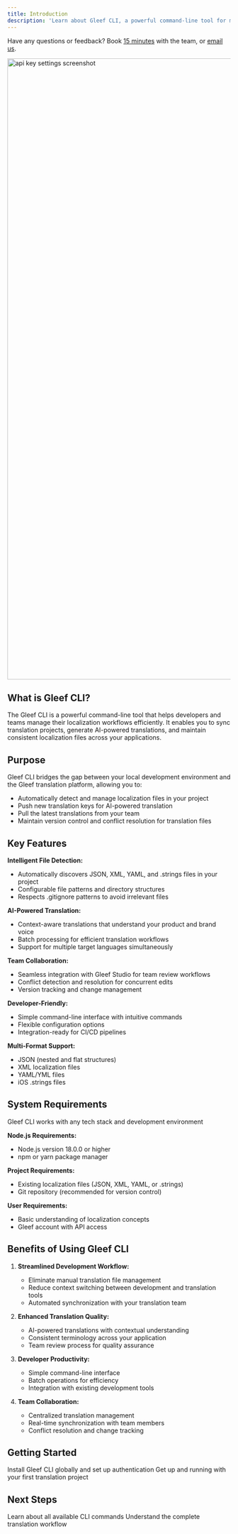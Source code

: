 ```yaml
---
title: Introduction
description: 'Learn about Gleef CLI, a powerful command-line tool for managing translations and localization workflows.'
---
```


<Info>Have any questions or feedback? Book [15 minutes](https://booking.gleef.eu/team/gleef/get-in-touch) with the team, or [email us](mailto:contact@gleef.eu).</Info>

<img width="1400" src="/images/code-banner.png" alt="api key settings screenshot"/>

## What is Gleef CLI?

The Gleef CLI is a powerful command-line tool that helps developers and teams manage their localization workflows efficiently. It enables you to sync translation projects, generate AI-powered translations, and maintain consistent localization files across your applications.

## Purpose

Gleef CLI bridges the gap between your local development environment and the Gleef translation platform, allowing you to:
- Automatically detect and manage localization files in your project
- Push new translation keys for AI-powered translation
- Pull the latest translations from your team
- Maintain version control and conflict resolution for translation files

## Key Features

**Intelligent File Detection:**
- Automatically discovers JSON, XML, YAML, and .strings files in your project
- Configurable file patterns and directory structures
- Respects .gitignore patterns to avoid irrelevant files

**AI-Powered Translation:**
- Context-aware translations that understand your product and brand voice
- Batch processing for efficient translation workflows
- Support for multiple target languages simultaneously

**Team Collaboration:**
- Seamless integration with Gleef Studio for team review workflows
- Conflict detection and resolution for concurrent edits
- Version tracking and change management

**Developer-Friendly:**
- Simple command-line interface with intuitive commands
- Flexible configuration options
- Integration-ready for CI/CD pipelines

**Multi-Format Support:**
- JSON (nested and flat structures)
- XML localization files
- YAML/YML files
- iOS .strings files

## System Requirements

<Check>Gleef CLI works with any tech stack and development environment</Check>

**Node.js Requirements:**
- Node.js version 18.0.0 or higher
- npm or yarn package manager

**Project Requirements:**
- Existing localization files (JSON, XML, YAML, or .strings)
- Git repository (recommended for version control)

**User Requirements:**
- Basic understanding of localization concepts
- Gleef account with API access

## Benefits of Using Gleef CLI

1. **Streamlined Development Workflow:**
   - Eliminate manual translation file management
   - Reduce context switching between development and translation tools
   - Automated synchronization with your translation team

2. **Enhanced Translation Quality:**
   - AI-powered translations with contextual understanding
   - Consistent terminology across your application
   - Team review process for quality assurance

3. **Developer Productivity:**
   - Simple command-line interface
   - Batch operations for efficiency
   - Integration with existing development tools

4. **Team Collaboration:**
   - Centralized translation management
   - Real-time synchronization with team members
   - Conflict resolution and change tracking

## Getting Started

<CardGroup cols={2}>
    <Card
        title="Install the CLI"
        icon="download"
        href="/cli/getting-started/installation"
    >
        Install Gleef CLI globally and set up authentication
    </Card>
    <Card
        title="Quick Start Guide"
        icon="rocket"
        href="/cli/getting-started/quickstart"
    >
        Get up and running with your first translation project
    </Card>
</CardGroup>

## Next Steps

<CardGroup cols={2}>
    <Card
        title="Commands Overview"
        icon="terminal"
        href="/cli/commands/overview"
    >
        Learn about all available CLI commands
    </Card>
    <Card
        title="Workflow Guide"
        icon="workflow"
        href="/cli/workflow/project-setup"
    >
        Understand the complete translation workflow
    </Card>
</CardGroup>
